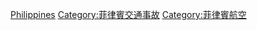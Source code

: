 [[Category:各國航空事故|Philippines]]
[[Category:菲律賓交通事故|Category:菲律賓交通事故]]
[[Category:菲律賓航空|Category:菲律賓航空]]